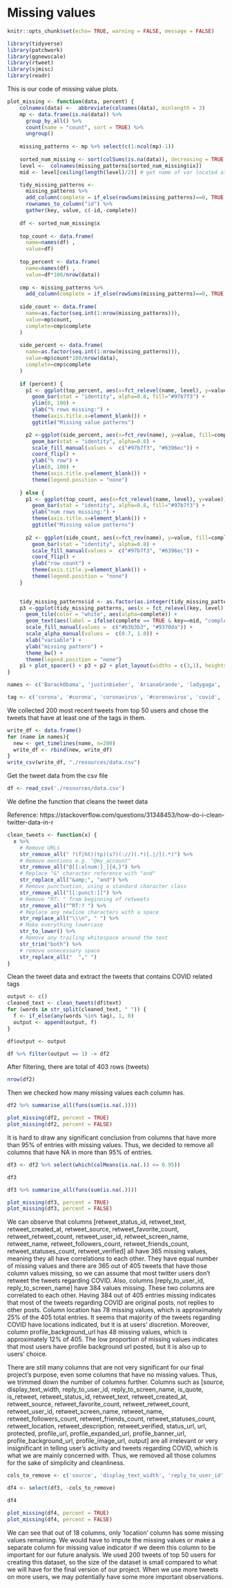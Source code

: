 # Missing values

```r
knitr::opts_chunk$set(echo= TRUE, warning = FALSE, message = FALSE)
```

```r
library(tidyverse)
library(patchwork)
library(ggnewscale)
library(rtweet)
library(sjmisc)
library(readr)
```

This is our code of missing value plots.
```r
plot_missing <- function(data, percent) {
    colnames(data) <-  abbreviate(colnames(data), minlength = 3)
    mp <- data.frame(is.na(data)) %>%
      group_by_all() %>%
      count(name = "count", sort = TRUE) %>%
      ungroup()
    
    missing_patterns <- mp %>% select(c(1:ncol(mp)-1))
    
    sorted_num_missing <- sort(colSums(is.na(data)), decreasing = TRUE, index.return=TRUE)
    level <-  colnames(missing_patterns[sorted_num_missing$ix])
    mid <- level[ceiling(length(level)/2)] # get name of var located at the center of graph to put "complete case"

    tidy_missing_patterns <- 
      missing_patterns %>%
      add_column(complete = if_else(rowSums(missing_patterns)==0, TRUE, FALSE)) %>%
      rownames_to_column("id") %>%
      gather(key, value, c(-id,-complete))
    
    df <- sorted_num_missing$x
    
    top_count <- data.frame(
      name=names(df) ,  
      value=df)
    
    top_percent <- data.frame(
      name=names(df) ,  
      value=df*100/nrow(data))
    
    cmp <- missing_patterns %>%
      add_column(complete = if_else(rowSums(missing_patterns)==0, TRUE, FALSE))
    
    side_count <- data.frame(
      name=as.factor(seq.int(1:nrow(missing_patterns))),
      value=mp$count,
      complete=cmp$complete
    )
    
    side_percent <- data.frame(
      name=as.factor(seq.int(1:nrow(missing_patterns))),
      value=mp$count*100/nrow(data),
      complete=cmp$complete
    )
    
    if (percent) {
      p1 <- ggplot(top_percent, aes(x=fct_relevel(name, level), y=value)) + 
        geom_bar(stat = "identity", alpha=0.8, fill="#97b7f3") +
        ylim(0, 100) + 
        ylab("% rows missing:") + 
        theme(axis.title.x=element_blank()) +
        ggtitle("Missing value patterns")

      p2 <-ggplot(side_percent, aes(x=fct_rev(name), y=value, fill=complete)) + 
        geom_bar(stat = "identity", alpha=0.8) +
        scale_fill_manual(values =  c("#97b7f3", "#6396ec")) + 
        coord_flip() +
        ylab("% row") +
        ylim(0, 100) + 
        theme(axis.title.y=element_blank()) + 
        theme(legend.position = "none")
      
    } else {
      p1 <- ggplot(top_count, aes(x=fct_relevel(name, level), y=value)) + 
        geom_bar(stat = "identity", alpha=0.8, fill="#97b7f3") +
        ylab("num rows missing:") + 
        theme(axis.title.x=element_blank()) +
        ggtitle("Missing value patterns")
      
      p2 <- ggplot(side_count, aes(x=fct_rev(name), y=value, fill=complete)) + 
        geom_bar(stat = "identity", alpha=0.8) +
        scale_fill_manual(values =  c("#97b7f3", "#6396ec")) + 
        coord_flip() +
        ylab("row count") + 
        theme(axis.title.y=element_blank()) +
        theme(legend.position = "none")
    }
    

    tidy_missing_patterns$id <- as.factor(as.integer(tidy_missing_patterns$id))
    p3 <-ggplot(tidy_missing_patterns, aes(x = fct_relevel(key, level), y = fct_rev(id), fill = value)) +
      geom_tile(color = "white", aes(alpha=complete)) +
      geom_text(aes(label = ifelse(complete == TRUE & key==mid, "complete cases", ""))) + 
      scale_fill_manual(values =  c("#b3b3b3", "#9370da")) + 
      scale_alpha_manual(values =  c(0.7, 1.0)) + 
      xlab("variable") + 
      ylab("missing pattern") +
      theme_bw() + 
      theme(legend.position = "none")
    p1 + plot_spacer() + p3 + p2 + plot_layout(widths = c(3,1), heights = unit(c(2,1), c('cm','null')))
}
```

```r
names <- c('BarackObama', 'justinbieber', 'ArianaGrande', 'ladygaga', 'YouTube', 'KimKardashian', 'elonmusk', 'Twitter', 'BillGates', 'CNN', 'ddlovato', 'nytimes', 'NASA', 'BBCBreaking', 'KylieJenner', 'wizkhalifa', 'LilTunechi', 'NBA', 'POTUS', 'Pink', 'JoeBiden', 'NFL', 'AmitShah', 'WhiteHouse', 'danieltosh', 'AnushkaSharma', 'davidguetta', 'SnoopDogg', 'WSJ', 'KamalaHarris', 'SpaceX', 'VancityReynolds', 'Forbes', 'ABC', 'RobertDowneyJr', 'FLOTUS', 'TheRock', 'AP', 'RyanSeacrest', 'UN', 'BigSean', 'johnlegend', 'netflix', 'FortniteGame', 'JohnCena', 'cnni', 'AOC', 'Marvel', 'enews')

tag <- c('corona', '#corona', 'coronavirus', '#coronavirus', 'covid', '#covid', 'covid19', '#covid19', 'covid-19', '#covid-19', 'sarscov2', '#sarscov2', 'sars cov2', 'sars cov 2', 'covid_19', '#covid_19', '#ncov', 'ncov', '#ncov2019', 'ncov2019', '2019-ncov', '#2019-ncov', 'pandemic', '#pandemic #2019ncov', '2019ncov', 'quarantine', '#quarantine', 'flatten the curve', 'flattening the curve', '#flatteningthecurve', '#flattenthecurve', 'hand sanitizer', '#handsanitizer', '#lockdown', 'lockdown', 'social distancing', '#socialdistancing', 'work from home', '#workfromhome', 'working from home', '#workingfromhome', 'ppe', 'n95', '#ppe', '#n95', '#covidiots', 'covidiots', 'herd immunity', '#herdimmunity', 'pneumonia', '#pneumonia', 'chinese virus', '#chinesevirus', 'wuhan virus', '#wuhanvirus', 'kung flu', '#kungflu', 'wearamask', '#wearamask', 'wear a mask', 'vaccine', 'vaccines', '#vaccine', '#vaccines', 'corona vaccine', 'corona vaccines', '#coronavaccine', '#coronavaccines', 'face shield', '#faceshield', 'face shields', '#faceshields', 'health worker', '#healthworker', 'health workers', '#healthworkers', '#stayhomestaysafe', '#coronaupdate', '#frontlineheroes', '#coronawarriors', '#homeschool', '#homeschooling', '#hometasking', '#masks4all', '#wfh', 'wash ur hands', 'wash your hands', '#washurhands', '#washyourhands', '#stayathome', '#stayhome', '#selfisolating', 'self isolating')
```

We collected 200 most recent tweets from top 50 users and chose the tweets that have at least one of the tags in them.
```r
write_df <- data.frame()
for (name in names){
  new <- get_timelines(name, n=200)
  write_df <- rbind(new, write_df)
}
write_csv(write_df, "./resources/data.csv")
```

Get the tweet data from the csv file
```r
df <- read_csv('./resources/data.csv')
```

We define the function that cleans the tweet data

Reference: https://stackoverflow.com/questions/31348453/how-do-i-clean-twitter-data-in-r
```r
clean_tweets <- function(x) {
  x %>%
    # Remove URLs
    str_remove_all(" ?(f|ht)(tp)(s?)(://)(.*)[.|/](.*)") %>%
    # Remove mentions e.g. "@my_account"
    str_remove_all("@[[:alnum:]_]{4,}") %>%
    # Replace "&" character reference with "and"
    str_replace_all("&amp;", "and") %>%
    # Remove punctuation, using a standard character class
    str_remove_all("[[:punct:]]") %>%
    # Remove "RT: " from beginning of retweets
    str_remove_all("^RT:? ") %>%
    # Replace any newline characters with a space
    str_replace_all("\\\n", " ") %>%
    # Make everything lowercase
    str_to_lower() %>%
    # Remove any trailing whitespace around the text
    str_trim("both") %>% 
    # remove unnecessary space
    str_replace_all("  "," ")
}
```

Clean the tweet data and extract the tweets that contains COVID related tags
```r
output <- c()
cleaned_text <- clean_tweets(df$text)
for (words in str_split(cleaned_text, " ")) {
  f <- if_else(any(words %in% tag), 1, 0)
  output <- append(output, f)
}

df$output <- output

df %>% filter(output == 1) -> df2
```

After filtering, there are total of 403 rows (tweets)
```r
nrow(df2)
```

Then we checked how many missing values each column has.
```r
df2 %>% summarise_all(funs(sum(is.na(.))))
```

```r
plot_missing(df2, percent = TRUE)
plot_missing(df2, percent = FALSE)
```

It is hard to draw any significant conclusion from columns that have more than 95% of entries with missing values.
Thus, we decided to remove all columns that have NA in more than 95% of entries.
```r
df3 <- df2 %>% select(which(colMeans(is.na(.)) <= 0.95))

df3
```

```r
df3 %>% summarise_all(funs(sum(is.na(.))))
```

```r
plot_missing(df3, percent = TRUE)
plot_missing(df3, percent = FALSE)
```

We can observe that columns [retweet_status_id, retweet_text, retweet_created_at, retweet_source, retweet_favorite_count, retweet_retweet_count, retweet_user_id, retweet_screen_name, retweet_name, retweet_followers_count, retweet_friends_count, retweet_statuses_count, retweet_verified] all have 365 missing values, meaning they all have correlations to each other. They have equal number of missing values and there are 365 out of 405 tweets that have those column values missing, so we can assume that most twitter users don't retweet the tweets regarding COVID. 
Also, columns [reply_to_user_id, reply_to_screen_name] have 384 values missing. These two columns are correlated to each other. Having 384 out of 405 entries missing indicates that most of the tweets regarding COVID are original posts, not replies to other posts. 
Column location has 78 missing values, which is approximately 25% of the 405 total entries. It seems that majority of the tweets regarding COVID have locations indicated, but it is at users' discretion. Moreover, column profile_background_url has 48 missing values, which is approximately 12% of 405. The low proportion of missing values indicates that most users have profile background url posted, but it is also up to users' choice.

There are still many columns that are not very significant for our final project's purpose, even some columns that have no missing values. Thus, we trimmed down the number of columns further.
Columns such as [source, display_text_width, reply_to_user_id, reply_to_screen_name, is_quote, is_retweet, retweet_status_id, retweet_text, retweet_created_at, retweet_source, retweet_favorite_count, retweet_retweet_count, retweet_user_id, retweet_screen_name, retweet_name, retweet_followers_count, retweet_friends_count, retweet_statuses_count, retweet_location, retweet_description, retweet_verified, status_url, url, protected, profile_url, profile_expanded_url, profile_banner_url, profile_background_url, profile_image_url, output] are all irrelevant or very insignificant in telling user's activity and tweets regarding COVID, which is what we are mainly concerned with. Thus, we removed all those columns for the sake of simplicity and cleanliness.

```r
cols_to_remove <- c('source', 'display_text_width', 'reply_to_user_id', 'reply_to_screen_name', 'is_quote', 'is_retweet', 'retweet_status_id', 'retweet_text', 'retweet_created_at', 'retweet_source', 'retweet_favorite_count', 'retweet_retweet_count', 'retweet_user_id', 'retweet_screen_name', 'retweet_name', 'retweet_followers_count', 'retweet_friends_count', 'retweet_statuses_count', 'retweet_location', 'retweet_description', 'retweet_verified', 'status_url', 'url', 'protected', 'profile_url', 'profile_expanded_url', 'profile_banner_url', 'profile_background_url', 'profile_image_url', 'output')

df4 <- select(df3, -cols_to_remove)

df4
```

```r
plot_missing(df4, percent = TRUE)
plot_missing(df4, percent = FALSE)
```

We can see that out of 18 columns, only 'location' column has some missing values remaining. We would have to impute the missing values or make a separate column for missing value indicator if we deem this column to be important for our future analysis. We used 200 tweets of top 50 users for creating this dataset, so the size of the dataset is small compared to what we will have for the final version of our project. When we use more tweets on more users, we may potentially have some more important observations.


